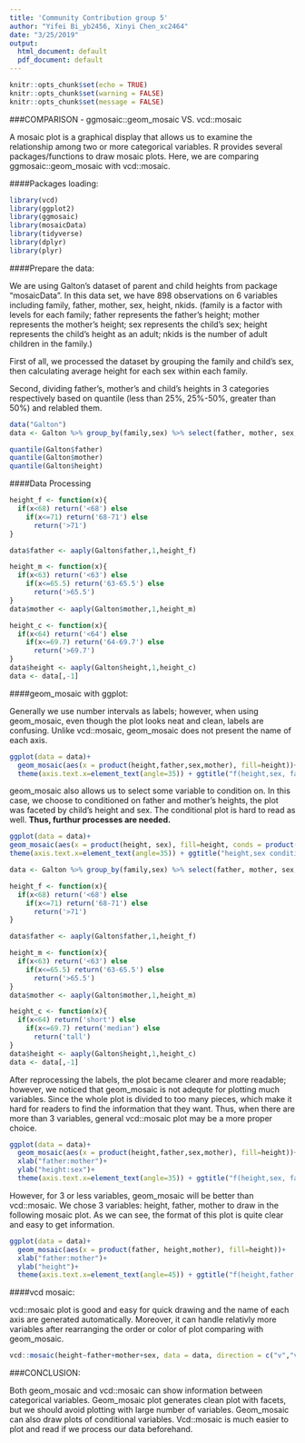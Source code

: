 ```yaml
---
title: 'Community Contribution group 5'
author: "Yifei Bi_yb2456, Xinyi Chen_xc2464"
date: "3/25/2019"
output:
  html_document: default
  pdf_document: default
---
```


```r
knitr::opts_chunk$set(echo = TRUE)
knitr::opts_chunk$set(warning = FALSE)
knitr::opts_chunk$set(message = FALSE)
```

###COMPARISON - ggmosaic::geom_mosaic VS. vcd::mosaic

A mosaic plot is a graphical display that allows us to examine the relationship among two or more categorical variables. R provides several packages/functions to draw mosaic plots. Here, we are comparing ggmosaic::geom_mosaic with vcd::mosaic.

####Packages loading:

```r
library(vcd)
library(ggplot2)
library(ggmosaic)
library(mosaicData)
library(tidyverse)
library(dplyr)
library(plyr)
```

####Prepare the data:

We are using Galton's dataset of parent and child heights from package "mosaicData". In this data set, we have 898 observations on 6 variables including family, father, mother, sex, height, nkids. (family is a factor with levels for each family; father represents the father's height; mother represents the mother's height; sex represents the child's sex; height represents the child's height as an adult; nkids is the number of adult children in the family.) 

First of all, we processed the dataset by grouping the family and child's sex, then calculating average height for each sex within each family.

Second, dividing father's, mother's and child's heights in 3 categories respectively based on quantile (less than 25%, 25%-50%, greater than 50%) and relabled them.

```r
data("Galton")
data <- Galton %>% group_by(family,sex) %>% select(father, mother, sex, height) %>% mutate(height = mean(height))

quantile(Galton$father)
quantile(Galton$mother)
quantile(Galton$height)
```

####Data Processing
```r
height_f <- function(x){
  if(x<68) return('<68') else
    if(x<=71) return('68-71') else
      return('>71')
}

data$father <- aaply(Galton$father,1,height_f)

height_m <- function(x){
  if(x<63) return('<63') else
    if(x<=65.5) return('63-65.5') else
      return('>65.5')
}
data$mother <- aaply(Galton$mother,1,height_m)

height_c <- function(x){
  if(x<64) return('<64') else
    if(x<=69.7) return('64-69.7') else
      return('>69.7')
}
data$height <- aaply(Galton$height,1,height_c)
data <- data[,-1]
```

####geom_mosaic with ggplot: 

Generally we use number intervals as labels; however, when using geom_mosaic, even though the plot looks neat and clean, labels are confusing. Unlike vcd::mosaic, geom_mosaic does not present the name of each axis. 
 
```r
ggplot(data = data)+
  geom_mosaic(aes(x = product(height,father,sex,mother), fill=height))+
  theme(axis.text.x=element_text(angle=35)) + ggtitle("f(height,sex, father, mother)")
```
 
geom_mosaic also allows us to select some variable to condition on. In this case, we choose to conditioned on father and mother's heights, the plot was faceted by child's height and sex. The conditional plot is hard to read as well. **Thus, furthur processes are needed.**

```r
ggplot(data = data)+
geom_mosaic(aes(x = product(height, sex), fill=height, conds = product(father, mother)))+
theme(axis.text.x=element_text(angle=35)) + ggtitle("height,sex condition on father, mother")
```


```r
data <- Galton %>% group_by(family,sex) %>% select(father, mother, sex, height) %>% mutate(height = mean(height))

height_f <- function(x){
  if(x<68) return('<68') else
    if(x<=71) return('68-71') else
      return('>71')
}

data$father <- aaply(Galton$father,1,height_f)

height_m <- function(x){
  if(x<63) return('<63') else
    if(x<=65.5) return('63-65.5') else
      return('>65.5')
}
data$mother <- aaply(Galton$mother,1,height_m)

height_c <- function(x){
  if(x<64) return('short') else
    if(x<=69.7) return('median') else
      return('tall')
}
data$height <- aaply(Galton$height,1,height_c)
data <- data[,-1]
```

After reprocessing the labels, the plot became clearer and more readable; however, we noticed that geom_mosaic is not adequte for plotting much variables. Since the whole plot is divided to too many pieces, which make it hard for readers to find the information that they want. Thus, when there are more than 3 variables, general vcd::mosaic plot may be a more proper choice. 

```r
ggplot(data = data)+
  geom_mosaic(aes(x = product(height,father,sex,mother), fill=height))+
  xlab("father:mother")+
  ylab("height:sex")+
  theme(axis.text.x=element_text(angle=35)) + ggtitle("f(height,sex, father, mother)")
```

However, for 3 or less variables, geom_mosaic will be better than vcd::mosaic. We chose 3 variables: height, father, mother to draw in the following mosaic plot. As we can see, the format of this plot is quite clear and easy to get information.

```r
ggplot(data = data)+
  geom_mosaic(aes(x = product(father, height,mother), fill=height))+
  xlab("father:mother")+
  ylab("height")+
  theme(axis.text.x=element_text(angle=45)) + ggtitle("f(height,father,mother)")
```


####vcd mosaic:

vcd::mosaic plot is good and easy for quick drawing and the name of each axis are generated automatically. Moreover, it can handle relativly more variables after rearranging the order or color of plot comparing with geom_mosaic.

```r
vcd::mosaic(height~father+mother+sex, data = data, direction = c("v","v","h","h"),labeling = labeling_border(rot_labels = c(0, 0, 45)),gp = gpar(fill=c('salmon', 'lightblue'),col="white"))
```

###CONCLUSION:

Both geom_mosaic and vcd::mosaic can show information between categorical variables. Geom_mosaic plot generates clean plot with facets, but we should avoid plotting with large number of variables. Geom_mosaic can also draw plots of conditional variables. Vcd::mosaic is much easier to plot and read if we process our data beforehand.

